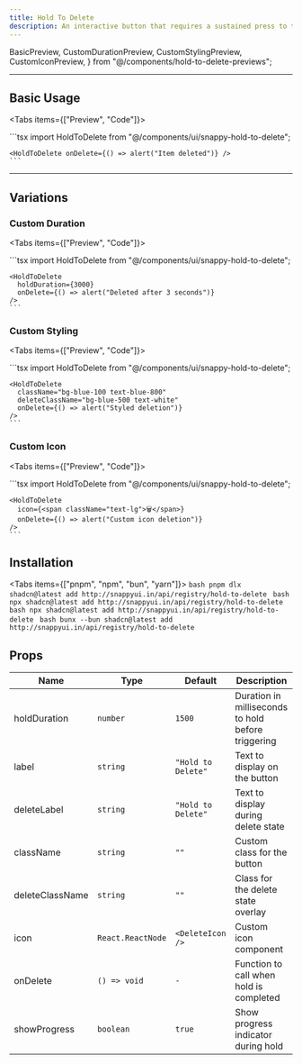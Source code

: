 ```yaml
---
title: Hold To Delete
description: An interactive button that requires a sustained press to trigger deletion
---
```


  BasicPreview,
  CustomDurationPreview,
  CustomStylingPreview,
  CustomIconPreview,
} from "@/components/hold-to-delete-previews";


---

## Basic Usage

<Tabs items={["Preview", "Code"]}>
  <Tab value="Preview">
    <div className="flex justify-center items-center">
      <BasicPreview />
    </div>
  </Tab>
  <Tab value="Code">
    ```tsx
    import HoldToDelete from "@/components/ui/snappy-hold-to-delete";

    <HoldToDelete onDelete={() => alert("Item deleted")} />
    ```
  </Tab>
</Tabs>

---

## Variations

### Custom Duration

<Tabs items={["Preview", "Code"]}>
  <Tab value="Preview">
    <div className="flex justify-center items-center">
      <CustomDurationPreview />
    </div>
  </Tab>
  <Tab value="Code">
    ```tsx
    import HoldToDelete from "@/components/ui/snappy-hold-to-delete";

    <HoldToDelete 
      holdDuration={3000} 
      onDelete={() => alert("Deleted after 3 seconds")} 
    />
    ```
  </Tab>
</Tabs>

### Custom Styling

<Tabs items={["Preview", "Code"]}>
  <Tab value="Preview">
    <div className="flex justify-center items-center">
      <CustomStylingPreview />
    </div>
  </Tab>
  <Tab value="Code">
    ```tsx
    import HoldToDelete from "@/components/ui/snappy-hold-to-delete";

    <HoldToDelete 
      className="bg-blue-100 text-blue-800"
      deleteClassName="bg-blue-500 text-white"
      onDelete={() => alert("Styled deletion")}
    />
    ```
  </Tab>
</Tabs>

### Custom Icon

<Tabs items={["Preview", "Code"]}>
  <Tab value="Preview">
    <div className="flex justify-center items-center">
      <CustomIconPreview />
    </div>
  </Tab>
  <Tab value="Code">
    ```tsx
    import HoldToDelete from "@/components/ui/snappy-hold-to-delete";

    <HoldToDelete 
      icon={<span className="text-lg">🗑️</span>}
      onDelete={() => alert("Custom icon deletion")}
    />
    ```
  </Tab>
</Tabs>

## Installation

<Tabs items={["pnpm", "npm", "bun", "yarn"]}>
  <Tab value="pnpm">
    ```bash
    pnpm dlx shadcn@latest add http://snappyui.in/api/registry/hold-to-delete
    ```
  </Tab>
  <Tab value="npm">
    ```bash
    npx shadcn@latest add http://snappyui.in/api/registry/hold-to-delete
    ```
  </Tab>
  <Tab value="yarn">
    ```bash
    npx shadcn@latest add http://snappyui.in/api/registry/hold-to-delete
    ```
  </Tab>
  <Tab value="bun">
    ```bash
    bunx --bun shadcn@latest add http://snappyui.in/api/registry/hold-to-delete
    ```
  </Tab>
</Tabs>

## Props

| Name            | Type              | Default            | Description                                        |
| --------------- | ----------------- | ------------------ | -------------------------------------------------- |
| holdDuration    | `number`          | `1500`             | Duration in milliseconds to hold before triggering |
| label           | `string`          | `"Hold to Delete"` | Text to display on the button                      |
| deleteLabel     | `string`          | `"Hold to Delete"` | Text to display during delete state                |
| className       | `string`          | `""`               | Custom class for the button                        |
| deleteClassName | `string`          | `""`               | Class for the delete state overlay                 |
| icon            | `React.ReactNode` | `<DeleteIcon />`   | Custom icon component                              |
| onDelete        | `() => void`      | `-`                | Function to call when hold is completed            |
| showProgress    | `boolean`         | `true`             | Show progress indicator during hold                |
